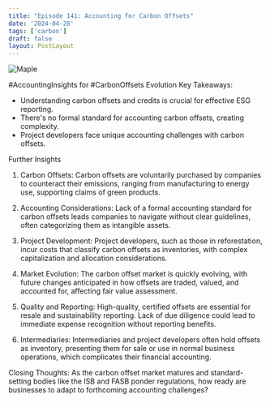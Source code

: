 ```yaml
---
title: "Episode 141: Accounting for Carbon Offsets"
date: '2024-04-28'
tags: ['carbon']
draft: false
layout: PostLayout
---
```


<div className="flex justify-center">
<div className="my-1 w-full px-2 xl:my-1 xl:w-1/2 xl:px-2">
    <img src="https://img.youtube.com/vi/zdAHbaFJgik/0.jpg" alt="Maple" className="mx-auto h-58 w-auto" />
</div>
</div>

#AccountingInsights for #CarbonOffsets Evolution
Key Takeaways:
- Understanding carbon offsets and credits is crucial for effective ESG reporting.
- There's no formal standard for accounting carbon offsets, creating complexity.
- Project developers face unique accounting challenges with carbon offsets.

Further Insights
1. Carbon Offsets:
Carbon offsets are voluntarily purchased by companies to counteract their emissions, ranging from manufacturing to energy use, supporting claims of green products.

2. Accounting Considerations:
Lack of a formal accounting standard for carbon offsets leads companies to navigate without clear guidelines, often categorizing them as intangible assets.

3. Project Development:
Project developers, such as those in reforestation, incur costs that classify carbon offsets as inventories, with complex capitalization and allocation considerations.

4. Market Evolution:
The carbon offset market is quickly evolving, with future changes anticipated in how offsets are traded, valued, and accounted for, affecting fair value assessment.

5. Quality and Reporting:
High-quality, certified offsets are essential for resale and sustainability reporting. Lack of due diligence could lead to immediate expense recognition without reporting benefits.

6. Intermediaries:
Intermediaries and project developers often hold offsets as inventory, presenting them for sale or use in normal business operations, which complicates their financial accounting.

Closing Thoughts:
As the carbon offset market matures and standard-setting bodies like the ISB and FASB ponder regulations, how ready are businesses to adapt to forthcoming accounting challenges?

